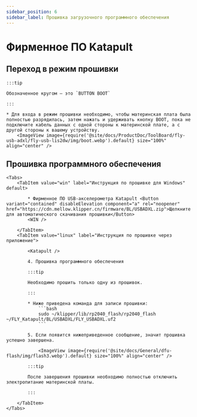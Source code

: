 ```yaml
---
sidebar_position: 6
sidebar_label: Прошивка загрузочного программного обеспечения
---
```







# Фирменное ПО Katapult


## Переход в режим прошивки

    :::tip

    Обозначенное кругом — это `BUTTON BOOT`

    :::

    * Для входа в режим прошивки необходимо, чтобы материнская плата была полностью разрядилась, затем нажать и удерживать кнопку BOOT, пока не подключите кабель данных с одной стороны к материнской плате, а с другой стороны к вашему устройству.
        <ImageView image={require('@site/docs/ProductDoc/ToolBoard/fly-usb-adxl/fly-usb-lis2dw/img/boot.webp').default} size="100%" align="center" />

## Прошивка программного обеспечения
    <Tabs>
        <TabItem value="win" label="Инструкция по прошивке для Windows" default>

            * Фирменное ПО USB-акселерометра Katapult <Button variant="contained" disableElevation component="a" rel="noopener" href="https://cdn.mellow.klipper.cn/firmware/BL/USBADXL.zip">Щелкните для автоматического скачивания прошивки</Button>
            <WIN />
            
        </TabItem>
        <TabItem value="linux" label="Инструкция по прошивке через приложение">

            <Katapult />

            4. Прошивка программного обеспечения

            :::tip

            Необходимо прошить только одну из прошивок.

            :::

            * Ниже приведена команда для записи прошивки:
                ```bash
                sudo ~/klipper/lib/rp2040_flash/rp2040_flash ~/FLY_Katapult/BL/USBADXL/FLY_USBADXL.uf2
                ```

            5. Если появится нижеприведенное сообщение, значит прошивка успешно завершена.

                <ImageView image={require('@site/docs/General/dfu-flash/img/flash3.webp').default} size="100%" align="center" />

            :::tip

            После завершения прошивки необходимо полностью отключить электропитание материнской платы.

            :::

        </TabItem>
    </Tabs>
